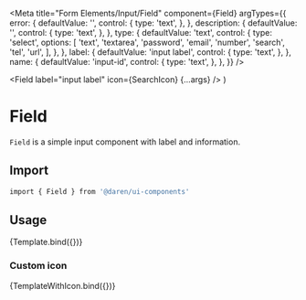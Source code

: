 
<Meta
  title="Form Elements/Input/Field"
  component={Field}
  argTypes={{
    error: {
      defaultValue: '',
      control: {
        type: 'text',
      },
    },
    description: {
      defaultValue: '',
      control: {
        type: 'text',
      },
    },
    type: {
      defaultValue: 'text',
      control: {
        type: 'select',
        options: [
          'text',
          'textarea',
          'password',
          'email',
          'number',
          'search',
          'tel',
          'url',
        ],
      },
    },
    label: {
      defaultValue: 'input label',
      control: {
        type: 'text',
      },
    },
    name: {
      defaultValue: 'input-id',
      control: {
        type: 'text',
      },
    },
  }}
/>

  <Field label="input label" icon={SearchIcon} {...args} />
)

# Field

`Field` is a simple input component with label and information.

<Actions packageName="form-elements" />

<Story name="example">
  <div className="mb-8">
    <Field label="input label" name="first" />
  </div>
</Story>

## Import

```bash
import { Field } from '@daren/ui-components'
```

## Usage

<Canvas>
  <Story name="usage">{Template.bind({})}</Story>
</Canvas>

<ArgsTable story="usage" />

### Custom icon

<Canvas>
  <Story name="custom-icon">{TemplateWithIcon.bind({})}</Story>
</Canvas>

<ArgsTable story="custom-icon" />
